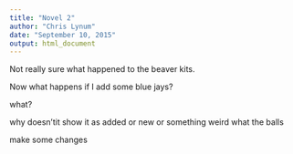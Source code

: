 ```yaml
---
title: "Novel 2"
author: "Chris Lynum"
date: "September 10, 2015"
output: html_document
---
```


Not really sure what happened to the beaver kits. 


Now what happens if I add some blue jays?


what?


why doesn'tit show it as added or new or something weird
what the balls


make some changes


